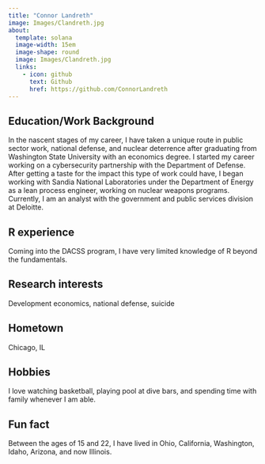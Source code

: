 ```yaml
---
title: "Connor Landreth"
image: Images/Clandreth.jpg
about:
  template: solana
  image-width: 15em
  image-shape: round
  image: Images/Clandreth.jpg
  links:
    - icon: github
      text: Github
      href: https://github.com/ConnorLandreth
---
```


## Education/Work Background

In the nascent stages of my career, I have taken a unique route in public sector work, national defense, and nuclear deterrence after graduating from Washington State University with an economics degree. I started my career working on a cybersecurity partnership with the Department of Defense. After getting a taste for the impact this type of work could have, I began working with Sandia National Laboratories under the Department of Energy as a lean process engineer, working on nuclear weapons programs. Currently, I am an analyst with the government and public services division at Deloitte.

## R experience

Coming into the DACSS program, I have very limited knowledge of R beyond the fundamentals.

## Research interests

Development economics, national defense, suicide

## Hometown

Chicago, IL

## Hobbies

I love watching basketball, playing pool at dive bars, and spending time with family whenever I am able.

## Fun fact

Between the ages of 15 and 22, I have lived in Ohio, California, Washington, Idaho, Arizona, and now Illinois.


